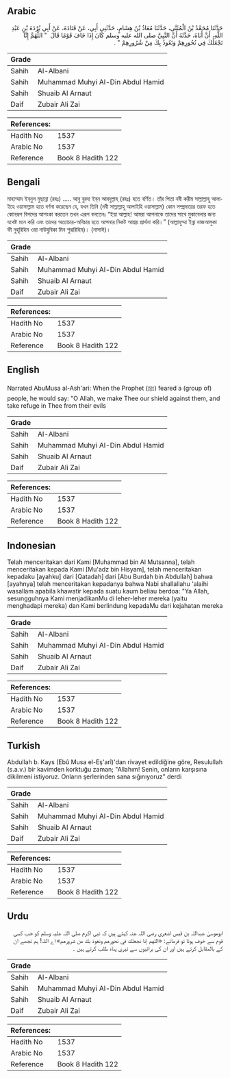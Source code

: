 ## Arabic


<div dir="rtl" lang="ar" style={{fontSize:'larger',backgroundColor:'#f8f9fa',padding:20}}>
حَدَّثَنَا مُحَمَّدُ بْنُ الْمُثَنَّى، حَدَّثَنَا مُعَاذُ بْنُ هِشَامٍ، حَدَّثَنِي أَبِي، عَنْ قَتَادَةَ، عَنْ أَبِي بُرْدَةَ بْنِ عَبْدِ اللَّهِ، أَنَّ أَبَاهُ، حَدَّثَهُ أَنَّ النَّبِيَّ صلى الله عليه وسلم كَانَ إِذَا خَافَ قَوْمًا قَالَ ‏ "‏ اللَّهُمَّ إِنَّا نَجْعَلُكَ فِي نُحُورِهِمْ وَنَعُوذُ بِكَ مِنْ شُرُورِهِمْ ‏"‏ ‏.‏
</div>
<div style={{backgroundColor:'#f8f9fa',padding:20, marginBottom: 10}}><table> <thead> <tr> <th>Grade</th> <th></th> </tr> </thead> <tbody> <tr><td>Sahih</td><td>Al-Albani</td></tr><tr><td>Sahih</td><td>Muhammad Muhyi Al-Din Abdul Hamid</td></tr><tr><td>Sahih</td><td>Shuaib Al Arnaut</td></tr><tr><td>Daif</td><td>Zubair Ali Zai</td></tr></tbody></table><table> <thead> <tr> <th>References:</th> <th></th> </tr> </thead> <tbody><tr><td>Hadith No</td><td>1537</td></tr><tr><td>Arabic No</td><td>1537</td></tr><tr><td>Reference</td><td>Book 8 Hadith 122</td></tr></tbody></table></div>

## Bengali


<div dir="ltr" lang="bn" style={{fontSize:'larger',backgroundColor:'#f8f9fa',padding:20}}>
মাহাম্মাদ ইব্‌নুল মুছান্না (রহঃ) ..... আবু বুরদা ইব্‌ন আবদুল্লাহ্‌ (রহঃ) হতে বর্ণিত। তাঁর পিতা নবী করীম সাল্লাল্লাহু আলাইহে ওয়াসাল্লাম হতে বর্ণনা করেছেন যে, যখন তিনি (নবী সাল্লাল্লাহু আলাইহি ওয়াসাল্লাম) কোন সম্প্রদায়ের তরফ হতে কোনরূপ বিপদের আশংকা করতেন তখন এরূপ বলতেনঃ “ইয়া আল্লাহ! আমরা আপনাকে তাদের সাথে মুকাবেলার জন্য যথেষ্ট মনে করি এবং তাদের অত্যাচার-অবিচার হতে আপনার নিকট আশ্রয় প্রার্থনা করি।” (আল্লাহুম্মা ইন্না নাজআলুকা ফী নুহূরিহিম ওয়া নাউযুবিকা মিন শুরূরিহিম)। (নাসাঈ)।
</div>
<div style={{backgroundColor:'#f8f9fa',padding:20, marginBottom: 10}}><table> <thead> <tr> <th>Grade</th> <th></th> </tr> </thead> <tbody> <tr><td>Sahih</td><td>Al-Albani</td></tr><tr><td>Sahih</td><td>Muhammad Muhyi Al-Din Abdul Hamid</td></tr><tr><td>Sahih</td><td>Shuaib Al Arnaut</td></tr><tr><td>Daif</td><td>Zubair Ali Zai</td></tr></tbody></table><table> <thead> <tr> <th>References:</th> <th></th> </tr> </thead> <tbody><tr><td>Hadith No</td><td>1537</td></tr><tr><td>Arabic No</td><td>1537</td></tr><tr><td>Reference</td><td>Book 8 Hadith 122</td></tr></tbody></table></div>

## English


<div dir="ltr" lang="en" style={{fontSize:'larger',backgroundColor:'#f8f9fa',padding:20}}>
Narrated AbuMusa al-Ash'ari: When the Prophet (ﷺ) feared a (group of) people, he would say: "O Allah, we make Thee our shield against them, and take refuge in Thee from their evils
</div>
<div style={{backgroundColor:'#f8f9fa',padding:20, marginBottom: 10}}><table> <thead> <tr> <th>Grade</th> <th></th> </tr> </thead> <tbody> <tr><td>Sahih</td><td>Al-Albani</td></tr><tr><td>Sahih</td><td>Muhammad Muhyi Al-Din Abdul Hamid</td></tr><tr><td>Sahih</td><td>Shuaib Al Arnaut</td></tr><tr><td>Daif</td><td>Zubair Ali Zai</td></tr></tbody></table><table> <thead> <tr> <th>References:</th> <th></th> </tr> </thead> <tbody><tr><td>Hadith No</td><td>1537</td></tr><tr><td>Arabic No</td><td>1537</td></tr><tr><td>Reference</td><td>Book 8 Hadith 122</td></tr></tbody></table></div>

## Indonesian


<div dir="ltr" lang="id" style={{fontSize:'larger',backgroundColor:'#f8f9fa',padding:20}}>
Telah menceritakan dari Kami [Muhammad bin Al Mutsanna], telah menceritakan kepada Kami [Mu'adz bin Hisyam], telah menceritakan kepadaku [ayahku] dari [Qatadah] dari [Abu Burdah bin Abdullah] bahwa [ayahnya] telah menceritakan kepadanya bahwa Nabi shallallahu 'alaihi wasallam apabila khawatir kepada suatu kaum beliau berdoa: "Ya Allah, sesungguhnya Kami menjadikanMu di leher-leher mereka (yaitu menghadapi mereka) dan Kami berlindung kepadaMu dari kejahatan mereka
</div>
<div style={{backgroundColor:'#f8f9fa',padding:20, marginBottom: 10}}><table> <thead> <tr> <th>Grade</th> <th></th> </tr> </thead> <tbody> <tr><td>Sahih</td><td>Al-Albani</td></tr><tr><td>Sahih</td><td>Muhammad Muhyi Al-Din Abdul Hamid</td></tr><tr><td>Sahih</td><td>Shuaib Al Arnaut</td></tr><tr><td>Daif</td><td>Zubair Ali Zai</td></tr></tbody></table><table> <thead> <tr> <th>References:</th> <th></th> </tr> </thead> <tbody><tr><td>Hadith No</td><td>1537</td></tr><tr><td>Arabic No</td><td>1537</td></tr><tr><td>Reference</td><td>Book 8 Hadith 122</td></tr></tbody></table></div>

## Turkish


<div dir="ltr" lang="tr" style={{fontSize:'larger',backgroundColor:'#f8f9fa',padding:20}}>
Abdullah b. Kays (Ebû Musa el-Eş'arî)'dan rivayet edildiğine göre, Resulullah (s.a.v.) bir kavimden korktuğu zaman; "Allahım! Senin, onların karşısına dikilmeni istiyoruz. Onların şerlerinden sana sığınıyoruz" derdi
</div>
<div style={{backgroundColor:'#f8f9fa',padding:20, marginBottom: 10}}><table> <thead> <tr> <th>Grade</th> <th></th> </tr> </thead> <tbody> <tr><td>Sahih</td><td>Al-Albani</td></tr><tr><td>Sahih</td><td>Muhammad Muhyi Al-Din Abdul Hamid</td></tr><tr><td>Sahih</td><td>Shuaib Al Arnaut</td></tr><tr><td>Daif</td><td>Zubair Ali Zai</td></tr></tbody></table><table> <thead> <tr> <th>References:</th> <th></th> </tr> </thead> <tbody><tr><td>Hadith No</td><td>1537</td></tr><tr><td>Arabic No</td><td>1537</td></tr><tr><td>Reference</td><td>Book 8 Hadith 122</td></tr></tbody></table></div>

## Urdu


<div dir="rtl" lang="ur" style={{fontSize:'larger',backgroundColor:'#f8f9fa',padding:20}}>
ابوموسیٰ عبداللہ بن قیس اشعری رضی اللہ عنہ کہتے ہیں کہ نبی اکرم صلی اللہ علیہ وسلم کو جب کسی قوم سے خوف ہوتا تو فرماتے: «اللهم إنا نجعلك في نحورهم ونعوذ بك من شرورهم‏» اے اللہ! ہم تجھے ان کے بالمقابل کرتے ہیں اور ان کی برائیوں سے تیری پناہ طلب کرتے ہیں ۔
</div>
<div style={{backgroundColor:'#f8f9fa',padding:20, marginBottom: 10}}><table> <thead> <tr> <th>Grade</th> <th></th> </tr> </thead> <tbody> <tr><td>Sahih</td><td>Al-Albani</td></tr><tr><td>Sahih</td><td>Muhammad Muhyi Al-Din Abdul Hamid</td></tr><tr><td>Sahih</td><td>Shuaib Al Arnaut</td></tr><tr><td>Daif</td><td>Zubair Ali Zai</td></tr></tbody></table><table> <thead> <tr> <th>References:</th> <th></th> </tr> </thead> <tbody><tr><td>Hadith No</td><td>1537</td></tr><tr><td>Arabic No</td><td>1537</td></tr><tr><td>Reference</td><td>Book 8 Hadith 122</td></tr></tbody></table></div>